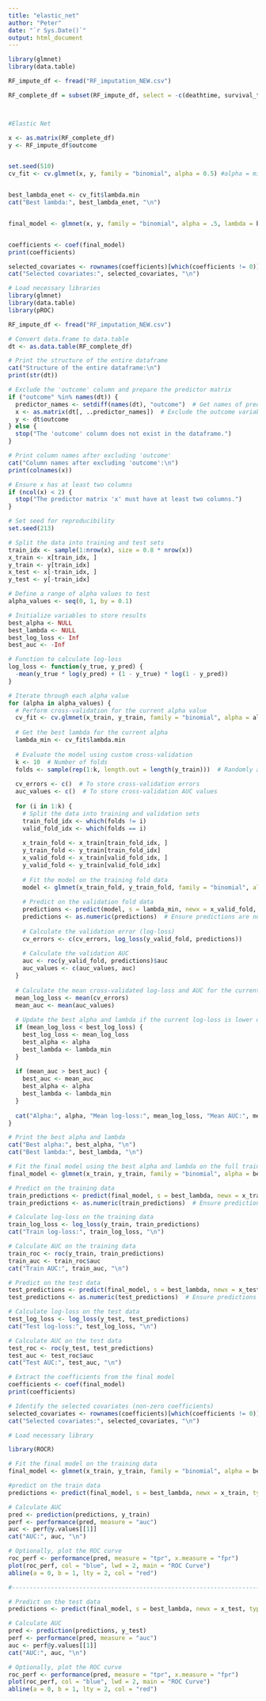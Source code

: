 ```yaml
---
title: "elastic_net"
author: "Peter"
date: "`r Sys.Date()`"
output: html_document
---
```


```r
library(glmnet)
library(data.table)
```



```r
RF_impute_df <- fread("RF_imputation_NEW.csv")

RF_complete_df = subset(RF_impute_df, select = -c(deathtime, survival_time, LOS, Unnamed_0, V1, admittime, ID, group, tLOS, Anion_gap, subject_id))



#Elastic Net

x <- as.matrix(RF_complete_df)  
y <- RF_impute_df$outcome


set.seed(510)  
cv_fit <- cv.glmnet(x, y, family = "binomial", alpha = 0.5) #alpha = mix between lasso and ridge, with higher values being more lasso.


best_lambda_enet <- cv_fit$lambda.min
cat("Best lambda:", best_lambda_enet, "\n")


final_model <- glmnet(x, y, family = "binomial", alpha = .5, lambda = best_lambda_enet)


coefficients <- coef(final_model)
print(coefficients)

selected_covariates <- rownames(coefficients)[which(coefficients != 0)]
cat("Selected covariates:", selected_covariates, "\n")

```





```r
# Load necessary libraries
library(glmnet)
library(data.table)
library(pROC)

RF_impute_df <- fread("RF_imputation_NEW.csv")

# Convert data.frame to data.table
dt <- as.data.table(RF_complete_df)

# Print the structure of the entire dataframe
cat("Structure of the entire dataframe:\n")
print(str(dt))

# Exclude the 'outcome' column and prepare the predictor matrix
if ("outcome" %in% names(dt)) {
  predictor_names <- setdiff(names(dt), "outcome")  # Get names of predictor columns
  x <- as.matrix(dt[, ..predictor_names])  # Exclude the outcome variable
  y <- dt$outcome
} else {
  stop("The 'outcome' column does not exist in the dataframe.")
}

# Print column names after excluding 'outcome'
cat("Column names after excluding 'outcome':\n")
print(colnames(x))

# Ensure x has at least two columns
if (ncol(x) < 2) {
  stop("The predictor matrix 'x' must have at least two columns.")
}

# Set seed for reproducibility
set.seed(213)

# Split the data into training and test sets
train_idx <- sample(1:nrow(x), size = 0.8 * nrow(x))
x_train <- x[train_idx, ]
y_train <- y[train_idx]
x_test <- x[-train_idx, ]
y_test <- y[-train_idx]

# Define a range of alpha values to test
alpha_values <- seq(0, 1, by = 0.1)

# Initialize variables to store results
best_alpha <- NULL
best_lambda <- NULL
best_log_loss <- Inf
best_auc <- -Inf

# Function to calculate log-loss
log_loss <- function(y_true, y_pred) {
  -mean(y_true * log(y_pred) + (1 - y_true) * log(1 - y_pred))
}

# Iterate through each alpha value
for (alpha in alpha_values) {
  # Perform cross-validation for the current alpha value
  cv_fit <- cv.glmnet(x_train, y_train, family = "binomial", alpha = alpha)
  
  # Get the best lambda for the current alpha
  lambda_min <- cv_fit$lambda.min
  
  # Evaluate the model using custom cross-validation
  k <- 10  # Number of folds
  folds <- sample(rep(1:k, length.out = length(y_train)))  # Randomly assign data to folds
  
  cv_errors <- c()  # To store cross-validation errors
  auc_values <- c()  # To store cross-validation AUC values
  
  for (i in 1:k) {
    # Split the data into training and validation sets
    train_fold_idx <- which(folds != i)
    valid_fold_idx <- which(folds == i)
    
    x_train_fold <- x_train[train_fold_idx, ]
    y_train_fold <- y_train[train_fold_idx]
    x_valid_fold <- x_train[valid_fold_idx, ]
    y_valid_fold <- y_train[valid_fold_idx]
    
    # Fit the model on the training fold data
    model <- glmnet(x_train_fold, y_train_fold, family = "binomial", alpha = alpha, lambda = lambda_min)
    
    # Predict on the validation fold data
    predictions <- predict(model, s = lambda_min, newx = x_valid_fold, type = "response")
    predictions <- as.numeric(predictions)  # Ensure predictions are numeric vector
    
    # Calculate the validation error (log-loss)
    cv_errors <- c(cv_errors, log_loss(y_valid_fold, predictions))
    
    # Calculate the validation AUC
    auc <- roc(y_valid_fold, predictions)$auc
    auc_values <- c(auc_values, auc)
  }
  
  # Calculate the mean cross-validated log-loss and AUC for the current alpha
  mean_log_loss <- mean(cv_errors)
  mean_auc <- mean(auc_values)
  
  # Update the best alpha and lambda if the current log-loss is lower or AUC is higher
  if (mean_log_loss < best_log_loss) {
    best_log_loss <- mean_log_loss
    best_alpha <- alpha
    best_lambda <- lambda_min
  }
  
  if (mean_auc > best_auc) {
    best_auc <- mean_auc
    best_alpha <- alpha
    best_lambda <- lambda_min
  }
  
  cat("Alpha:", alpha, "Mean log-loss:", mean_log_loss, "Mean AUC:", mean_auc, "\n")
}

# Print the best alpha and lambda
cat("Best alpha:", best_alpha, "\n")
cat("Best lambda:", best_lambda, "\n")

# Fit the final model using the best alpha and lambda on the full training data
final_model <- glmnet(x_train, y_train, family = "binomial", alpha = best_alpha, lambda = best_lambda)

# Predict on the training data
train_predictions <- predict(final_model, s = best_lambda, newx = x_train, type = "response")
train_predictions <- as.numeric(train_predictions)  # Ensure predictions are numeric vector

# Calculate log-loss on the training data
train_log_loss <- log_loss(y_train, train_predictions)
cat("Train log-loss:", train_log_loss, "\n")

# Calculate AUC on the training data
train_roc <- roc(y_train, train_predictions)
train_auc <- train_roc$auc
cat("Train AUC:", train_auc, "\n")

# Predict on the test data
test_predictions <- predict(final_model, s = best_lambda, newx = x_test, type = "response")
test_predictions <- as.numeric(test_predictions)  # Ensure predictions are numeric vector

# Calculate log-loss on the test data
test_log_loss <- log_loss(y_test, test_predictions)
cat("Test log-loss:", test_log_loss, "\n")

# Calculate AUC on the test data
test_roc <- roc(y_test, test_predictions)
test_auc <- test_roc$auc
cat("Test AUC:", test_auc, "\n")

# Extract the coefficients from the final model
coefficients <- coef(final_model)
print(coefficients)

# Identify the selected covariates (non-zero coefficients)
selected_covariates <- rownames(coefficients)[which(coefficients != 0)]
cat("Selected covariates:", selected_covariates, "\n")

```



```r
# Load necessary library

library(ROCR)

# Fit the final model on the training data
final_model <- glmnet(x_train, y_train, family = "binomial", alpha = best_alpha, lambda = best_lambda)

#predict on the train data
predictions <- predict(final_model, s = best_lambda, newx = x_train, type = "response")

# Calculate AUC
pred <- prediction(predictions, y_train)
perf <- performance(pred, measure = "auc")
auc <- perf@y.values[[1]]
cat("AUC:", auc, "\n")

# Optionally, plot the ROC curve
roc_perf <- performance(pred, measure = "tpr", x.measure = "fpr")
plot(roc_perf, col = "blue", lwd = 2, main = "ROC Curve")
abline(a = 0, b = 1, lty = 2, col = "red")

#----------------------------------------------------------------------------------------------

# Predict on the test data
predictions <- predict(final_model, s = best_lambda, newx = x_test, type = "response")

# Calculate AUC
pred <- prediction(predictions, y_test)
perf <- performance(pred, measure = "auc")
auc <- perf@y.values[[1]]
cat("AUC:", auc, "\n")

# Optionally, plot the ROC curve
roc_perf <- performance(pred, measure = "tpr", x.measure = "fpr")
plot(roc_perf, col = "blue", lwd = 2, main = "ROC Curve")
abline(a = 0, b = 1, lty = 2, col = "red")

```








